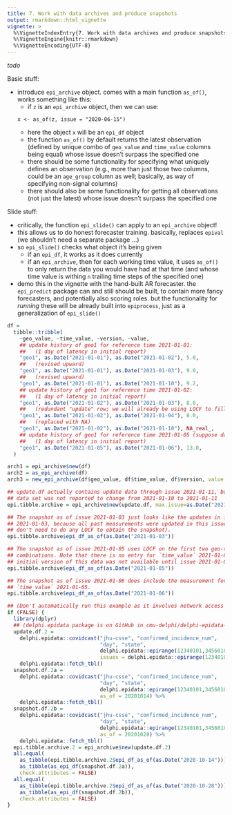 ```yaml
---
title: 7. Work with data archives and produce snapshots 
output: rmarkdown::html_vignette
vignette: >
  %\VignetteIndexEntry{7. Work with data archives and produce snapshots}
  %\VignetteEngine{knitr::rmarkdown}
  %\VignetteEncoding{UTF-8}
---
```


*todo*

Basic stuff:

- introduce `epi_archive` object. comes with a main function `as_of()`, works
  something like this: 
    * if `z` is an `epi_archive` object, then we can use: 
    ```
    x <- as_of(z, issue = "2020-06-15")
    ```
    * here the object `x` will be an `epi_df` object
    * the function `as_of()` by default returns the latest observation (defined
    by unique combo of `geo_value` and `time_value` columns being equal) whose
    issue doesn't surpass the specified one 
    * there should be some functionality for specifying what uniquely defines an
    observation (e.g., more than just those two columns, could be an `age_group`
    column as well; basically, as way of specifying non-signal columns)
    * there should also be some functionality for getting all observations (not
    just the latest) whose issue doesn't surpass the specified one
    
Slide stuff:

- critically, the function `epi_slide()` can apply to an `epi_archive` object!
- this allows us to do honest forecaster training. basically, replaces `epival`
(we shouldn't need a separate package ...)  
- so `epi_slide()` checks what object it's being given
  * if an `epi_df`, it works as it does currently
  * if an `epi_archive`, then for each working time value, it uses `as_of()` to
  only return the data you would have had at that time (and whose time value is
  withing `n` trailing time steps of the specified one)
- demo this in the vignette with the hand-built AR forecaster. the `epi_predict` 
package can and still should be built, to contain more fancy forecasters, and
potentially also scoring roles. but the functionality for *running* these will
be already built into `epiprocess`, just as a generalization of `epi_slide()`

```r
df =
  tibble::tribble(
    ~geo_value, ~time_value, ~version, ~value,
    ## update history of geo1 for reference time 2021-01-01:
    ##   (1 day of latency in initial report)
    "geo1", as.Date("2021-01-01"), as.Date("2021-01-02"), 5.0,
    ##   (revised upward)
    "geo1", as.Date("2021-01-01"), as.Date("2021-01-03"), 9.0,
    ##   (revised upward)
    "geo1", as.Date("2021-01-01"), as.Date("2021-01-10"), 9.2,
    ## update history of geo1 for reference time 2021-01-02:
    ##   (1 day of latency in initial report)
    "geo1", as.Date("2021-01-02"), as.Date("2021-01-03"), 8.0,
    ##   (redundant "update" row; we will already be using LOCF to fill in)
    "geo1", as.Date("2021-01-02"), as.Date("2021-01-04"), 8.0,
    ##   (replaced with NA)
    "geo1", as.Date("2021-01-02"), as.Date("2021-01-10"), NA_real_,
    ## update history of geo1 for reference time 2021-01-05 (suppose data set skips the 3rd and 4th)
    ##   (1 day of latency in initial report)
    "geo1", as.Date("2021-01-05"), as.Date("2021-01-06"), 13.0,
  )

arch1 = epi_archive$new(df)
arch2 = as_epi_archive(df)
arch3 = new_epi_archive(df$geo_value, df$time_value, df$version, value = df$value)
```


```r

## update.df actually contains update data through issue 2021-01-11, but the
## data set was not reported to change from 2021-01-10 to 2021-01-11
epi.tibble.archive = epi_archive$new(update.df, max.issue=as.Date("2021-01-11"))

## The snapshot as of issue 2021-01-03 just looks like the updates in issue
## 2021-01-03, because all past measurements were updated in this issue (we
## don't need to do any LOCF to obtain the snapshot).
epi.tibble.archive$epi_df_as_of(as.Date("2021-01-03"))

## The snapshot as of issue 2021-01-05 uses LOCF on the first two geo-time
## combinations. Note that there is no entry for `time_value` 2021-01-05, as the
## initial version of this data was not available until issue 2021-01-06.
epi.tibble.archive$epi_df_as_of(as.Date("2021-01-05"))

## The snapshot as of issue 2021-01-06 does include the measurement for
## `time_value` 2021-01-05.
epi.tibble.archive$epi_df_as_of(as.Date("2021-01-06"))

## (Don't automatically run this example as it involves network access and querying the API)
if (FALSE) {
  library(dplyr)
  ## (delphi.epidata package is on GitHub in cmu-delphi/delphi-epidata-r)
  update.df.2 =
    delphi.epidata::covidcast("jhu-csse", "confirmed_incidence_num",
                              "day", "state",
                              delphi.epidata::epirange(12340101,34560101), c("ak","al"),
                              issues = delphi.epidata::epirange(12340101,34560101)) %>%
    delphi.epidata::fetch_tbl()
  snapshot.df.2a =
    delphi.epidata::covidcast("jhu-csse", "confirmed_incidence_num",
                              "day", "state",
                              delphi.epidata::epirange(12340101,34560101), c("ak","al"),
                              as_of = 20201014) %>%
    delphi.epidata::fetch_tbl()
  snapshot.df.2b =
    delphi.epidata::covidcast("jhu-csse", "confirmed_incidence_num",
                              "day", "state",
                              delphi.epidata::epirange(12340101,34560101), c("ak","al"),
                              as_of = 20201028) %>%
    delphi.epidata::fetch_tbl()
  epi.tibble.archive.2 = epi_archive$new(update.df.2)
  all.equal(
    as_tibble(epi.tibble.archive.2$epi_df_as_of(as.Date("2020-10-14"))),
    as_tibble(as_epi_df(snapshot.df.2a)),
    check.attributes = FALSE)
  all.equal(
    as_tibble(epi.tibble.archive.2$epi_df_as_of(as.Date("2020-10-28"))),
    as_tibble(as_epi_df(snapshot.df.2b)),
    check.attributes = FALSE)
}
```